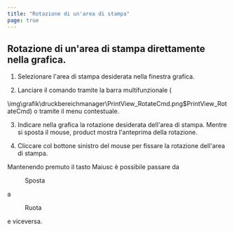 ```yaml
---
title: "Rotazione di un'area di stampa"
page: true
---
```

## Rotazione di un&#39;area di stampa direttamente nella grafica.
<GeoMapper>

1. Selezionare l&#39;area di stampa desiderata nella finestra grafica.


2. Lanciare il comando tramite la barra multifunzionale  (


<Image>\img\grafik\druckbereichmanager\PrintView_RotateCmd.png$PrintView_RotateCmd</Image>) o tramite il menu contestuale.


3. Indicare nella grafica la rotazione desiderata dell&#39;area di stampa. Mentre si sposta il mouse, <Placeholder>product</Placeholder> mostra l&#39;anteprima della rotazione.


4. Cliccare col <Border>bottone sinistro del mouse</Border>  per fissare la rotazione dell&#39;area di stampa.





<Success>
Mantenendo premuto il tasto  <Border>Maiusc</Border>  &#232; possibile passare da  <Menu>Sposta</Menu>  a  <Menu>Ruota</Menu>  e viceversa.
</Success>

</GeoMapper>
